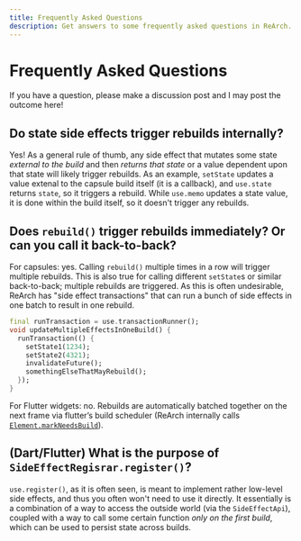 ```yaml
---
title: Frequently Asked Questions
description: Get answers to some frequently asked questions in ReArch.
---
```


# Frequently Asked Questions
If you have a question, please make a discussion post and I may post the outcome here!


## Do state side effects trigger rebuilds internally?
Yes! As a general rule of thumb,
any side effect that mutates some state _external to the build_
and then _returns that state_ or a value dependent upon that state
will likely trigger rebuilds.
As an example, `setState` updates a value extenal to the capsule build itself (it is a callback),
and `use.state` returns `state`, so it triggers a rebuild.
While `use.memo` updates a state value, it is done within the build itself,
so it doesn't trigger any rebuilds.


## Does `rebuild()` trigger rebuilds immediately? Or can you call it back-to-back?
For capsules: yes.
Calling `rebuild()` multiple times in a row will trigger multiple rebuilds.
This is also true for calling different `setState`s or similar back-to-back;
multiple rebuilds are triggered.
As this is often undesirable, ReArch has "side effect transactions"
that can run a bunch of side effects in one batch to result in one rebuild.
```dart
final runTransaction = use.transactionRunner();
void updateMultipleEffectsInOneBuild() {
  runTransaction(() {
    setState1(1234);
	setState2(4321);
	invalidateFuture();
	somethingElseThatMayRebuild();
  });
}
```
For Flutter widgets: no.
Rebuilds are automatically batched together on the next frame via flutter’s build scheduler
(ReArch internally calls
[`Element.markNeedsBuild`](https://api.flutter.dev/flutter/widgets/Element/markNeedsBuild.html)).


## (Dart/Flutter) What is the purpose of `SideEffectRegisrar.register()`?
`use.register()`, as it is often seen, is meant to implement rather low-level side effects,
and thus you often won't need to use it directly.
It essentially is a combination of a way to access the outside world
(via the `SideEffectApi`),
coupled with a way to call some certain function _only on the first build_,
which can be used to persist state across builds.
